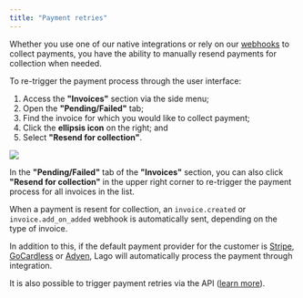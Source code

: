 ```yaml
---
title: "Payment retries"
---
```


Whether you use one of our native integrations or rely on our
[webhooks](/api/webhooks/messages) to collect payments, you have the ability to
manually resend payments for collection when needed.

To re-trigger the payment process through the user interface:

1. Access the **"Invoices"** section via the side menu;
2. Open the **"Pending/Failed"** tab;
3. Find the invoice for which you would like to collect payment;
4. Click the **ellipsis icon** on the right; and
5. Select **"Resend for collection"**.

<Frame caption="Payment retry via the invoice list">
  <img src="/guide/payments/images/retry-payment-a34e7670c5465cd86eb660502b3aa4ce.png" />
</Frame>

In the **"Pending/Failed"** tab of the **"Invoices"** section, you can also
click **"Resend for collection"** in the upper right corner to re-trigger the
payment process for all invoices in the list.

When a payment is resent for collection, an `invoice.created` or
`invoice.add_on_added` webhook is automatically sent, depending on the type of
invoice.

In addition to this, if the default payment provider for the customer is
[Stripe](/guide/payments/stripe-integration),
[GoCardless](/guide/payments/gocardless-integration) or [Adyen](/guide/payments/adyen-integration), Lago will automatically process
the payment through integration.

It is also possible to trigger payment retries via the API
([learn more](/api/invoices/retry)).
